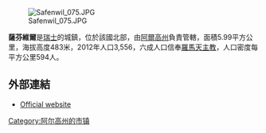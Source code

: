 [[Image:Safenwil_075.JPG|right]]

'''薩芬維爾'''是[[瑞士|瑞士]]的城鎮，位於該國北部，由[[阿爾高州|阿爾高州]]負責管轄，面積5.99平方公里，海拔高度483米，2012年人口3,556，六成人口信奉[[羅馬天主教|羅馬天主教]]，人口密度每平方公里594人。

==外部連結==
* [https://web.archive.org/web/20060717215727/http://www.safenwil.ch/ Official website] {{de icon}}

{{Switzerland-geo-stub}}
[[Category:阿尔高州的市镇|Category:阿尔高州的市镇]]